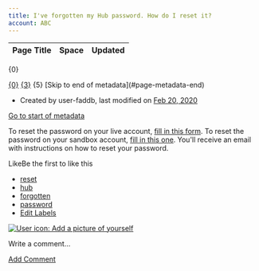 ```yaml
---
title: I've forgotten my Hub password. How do I reset it?
account: ABC
---
```


<table class="aui"> <thead> <tr class="header"> <th class="search-result-title">Page Title</th> <th class="search-result-space">Space</th> <th class="search-result-date">Updated</th> </tr> </thead> </table> <p class="search-result-count">{0}</p> <tr class="search-result"> <td class="search-result-title"><a href="{1}" class="content-type-{2}"><span>{0}</span></a></td> <td class="search-result-space"><a class="space" href="/display/{4}/" title="{3}">{3}</a></td> <td class="search-result-date"><span class="date" title="{6}">{5}</span></td> </tr> [Skip to end of metadata](#page-metadata-end)

*   Created by user-faddb, last modified on [Feb 20, 2020](/pages/diffpagesbyversion.action?pageId=721197&selectedPageVersions=2&selectedPageVersions=3 "Show changes")

[Go to start of metadata](#page-metadata-start)

To reset the password on your live account, [fill in this form](https://hub.checkout.com/forgot-password). To reset the password on your sandbox account, [fill in this one](https://sandbox.checkout.com/forgot-password). You'll receive an email with instructions on how to reset your password.

LikeBe the first to like this

*   [reset](/label/FAQ/reset)
*   [hub](/label/FAQ/hub)
*   [forgotten](/label/FAQ/forgotten)
*   [password](/label/FAQ/password)
*   [Edit Labels](# "Edit Labels (Type 'l')")

[![User icon: Add a picture of yourself](/s/en_GB/7901/abf7b35644d5a5d1d7e4b0969a83e8eb2b569fb5/_/images/icons/profilepics/add_profile_pic.svg)](/users/profile/editmyprofilepicture.action)

Write a comment…

[Add Comment](/pages/viewpage.action?pageId=721197&showComments=true&showCommentArea=true#addcomment)